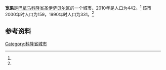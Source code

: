 {{Infobox settlement
|name                   = 宽果
|native_name            = 
|settlement_type        = [[市_(巴拿马)|市]]
|image_skyline          = 
|image_caption          = 
|image_alt              = 
|pushpin_map            =
|coordinates_display    = inline,title
|coordinates_region     = PA
|subdivision_type       = 国家
|subdivision_name       = {{flag|Panama}}
|subdivision_type1      = [[巴拿马行政区划|省份]]
|subdivision_name1      = [[科隆省_(巴拿马)|科隆省]]
|subdivision_type2      = [[区_(巴拿马)|区]]
|subdivision_name2      = [[圣伊萨贝尔区|圣伊萨贝尔区]]
|leader_title           = 
|leader_name            = 
|established_title      = 设立时间
|established_date       = 
|area_land_km2          = 37.9
|area_footnotes         = <ref name=inec>[http://www.contraloria.gob.pa/inec/archivos/P3601Cuadro11.xls {{Wayback|url=http://www.contraloria.gob.pa/inec/archivos/P3601Cuadro11.xls |date=20160304030354 }} "Cuadro 11 (Superficie, población y densidad de población en la República...)" [Table 11 (Area, population, and population density in the Republic...)<nowiki>]</nowiki>] (.xls). In {{cite web|title=Resultados Finales Básicos|trans-title=Basic Final Results|url=https://www.contraloria.gob.pa/inec/publicaciones/Publicaciones.aspx?ID_SUBCATEGORIA=59&ID_PUBLICACION=360&ID_IDIOMA=1&ID_CATEGORIA=13|publisher=[[巴拿马国家统计及普查局|巴拿马国家统计及普查局]]|accessdate=May 26, 2015|language=es|archive-date=2018-11-16|archive-url=https://web.archive.org/web/20181116063308/https://www.contraloria.gob.pa/inec/Publicaciones/Publicaciones.aspx?ID_SUBCATEGORIA=59&ID_PUBLICACION=360&ID_IDIOMA=1&ID_CATEGORIA=13|dead-url=no}}</ref>
|population_as_of       = 2010
|population_total       = 442
|population_footnotes   = <ref name=inec/>
|population_density_km2 = 11.7
|population_note        = 人口密度数据由计算得出
|timezone1              = [[北美东部时区|东部时区]]
|utc_offset1            = −5
|latd                   = 
|latm                   = 
|lats                   = 
|latNS                  = 
|longd                  = 
|longm                  = 
|longs                  = 
|longEW                 = }}

'''宽果'''是[[巴拿马|巴拿马]][[科隆省_(巴拿马)|科隆省]][[圣伊萨贝尔区|圣伊萨贝尔区]]的一个城市，2010年是人口为442。<ref name=inec/> 该市2000年时人口为159，1990年时人口为331。<ref name=inec/>

==参考资料==
{{reflist}}

{{Panama-geo-stub}}
{{Colón Province}}

{{coord|9.5667|N|79.3167|W|display=title}}


[[Category:科隆省城市|Category:科隆省城市]]